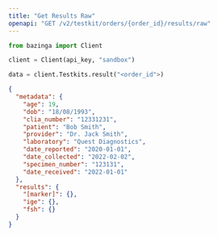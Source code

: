 ```yaml
---
title: "Get Results Raw"
openapi: "GET /v2/testkit/orders/{order_id}/results/raw"
---
```


<RequestExample>

```python Python
from bazinga import Client

client = Client(api_key, "sandbox")

data = client.Testkits.result("<order_id">)

```

</RequestExample>

<ResponseExample>

```json Response
{
  "metadata": {
    "age": 19,
    "dob": "18/08/1993",
    "clia_number": "12331231",
    "patient": "Bob Smith",
    "provider": "Dr. Jack Smith",
    "laboratory": "Quest Diagnostics",
    "date_reported": "2020-01-01",
    "date_collected": "2022-02-02",
    "specimen_number": "123131",
    "date_received": "2022-01-01"
  },
  "results": {
    "[marker]": {},
    "ige": {},
    "fsh": {}
  }
}
```

</ResponseExample>
